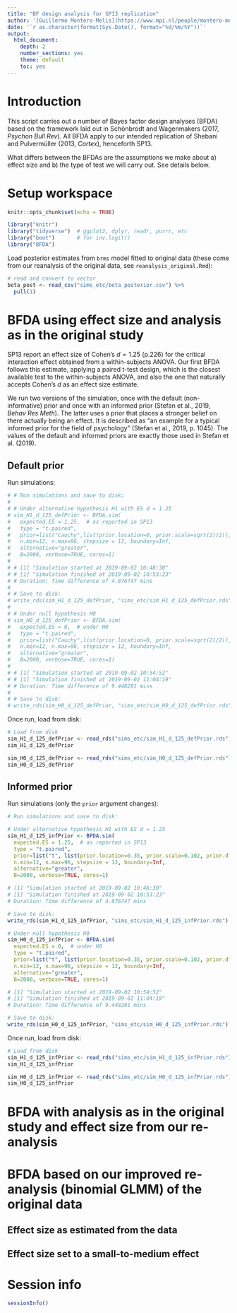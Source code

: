 ```yaml
---
title: "BF design analysis for SP13 replication"
author: '[Guillermo Montero-Melis](https://www.mpi.nl/people/montero-melis-guillermo)'
date: '`r as.character(format(Sys.Date(), format="%d/%m/%Y"))`'
output:
  html_document:
    depth: 2
    number_sections: yes
    theme: default
    toc: yes
---
```



Introduction
============

This script carries out a number of Bayes factor design analyses (BFDA) based on
the framework laid out in Schönbrodt and Wagenmakers (2017, *Psychon Bull Rev*).
All BFDA apply to our intended replication of Shebani and Pulvermüller 
(2013, *Cortex*), henceforth SP13.

What differs between the BFDAs are the assumptions we make about a) effect size
and b) the type of test we will carry out. See details below.


Setup workspace
===============

```r
knitr::opts_chunk$set(echo = TRUE)
```

```r
library("knitr")
library("tidyverse")  # ggplot2, dplyr, readr, purrr, etc
library("boot")       # for inv.logit()
library("BFDA")
```

Load posterior estimates from `brms` model fitted to original data (these come
from our reanalysis of the original data, see `reanalysis_original.Rmd`):

```r
# read and convert to vector
beta_post <- read_csv("sims_etc/beta_posterior.csv") %>%
  pull(1)
```



BFDA using effect size and analysis as in the original study
============================================

SP13 report an effect size of Cohen's $d = 1.25$ (p.226) for the critical
interaction effect obtained from a within-subjects ANOVA. Our first BFDA
follows this estimate, applying a paired t-test design, which is the closest
available test to the within-subjects ANOVA, and also the one that naturally
accepts Cohen's $d$ as an effect size estimate.

We run two versions of the simulation, once with the default (non-informative)
prior and once with an informed prior (Stefan et al., 2019, *Behav Res Meth*).
The latter uses a prior that places a stronger belief on there actually being
an effect. It is described as "an example for a typical informed prior for the
field of psychology" (Stefan et al., 2019, p. 1045). The values of the default
and informed priors are exactly those used in Stefan et al. (2019).


Default prior
------------

Run simulations:

```r
# # Run simulations and save to disk:
#
# # Under alternative hypothesis H1 with ES d = 1.25
# sim_H1_d_125_defPrior <- BFDA.sim(
#   expected.ES = 1.25,  # as reported in SP13
#   type = "t.paired",
#   prior=list("Cauchy",list(prior.location=0, prior.scale=sqrt(2)/2)),  # default non-informative
#   n.min=12, n.max=96, stepsize = 12, boundary=Inf,
#   alternative="greater",
#   B=2000, verbose=TRUE, cores=1)
# 
# # [1] "Simulation started at 2019-09-02 10:48:30"
# # [1] "Simulation finished at 2019-09-02 10:53:23"
# # Duration: Time difference of 4.876747 mins
# 
# # Save to disk:
# write_rds(sim_H1_d_125_defPrior, "sims_etc/sim_H1_d_125_defPrior.rds")
# 
# # Under null hypothesis H0
# sim_H0_d_125_defPrior <- BFDA.sim(
#   expected.ES = 0,  # under H0
#   type = "t.paired",
#   prior=list("Cauchy",list(prior.location=0, prior.scale=sqrt(2)/2)),  # default non-informative
#   n.min=12, n.max=96, stepsize = 12, boundary=Inf,
#   alternative="greater",
#   B=2000, verbose=TRUE, cores=1)
# 
# # [1] "Simulation started at 2019-09-02 10:54:52"
# # [1] "Simulation finished at 2019-09-02 11:04:19"
# # Duration: Time difference of 9.448281 mins
# 
# # Save to disk:
# write_rds(sim_H0_d_125_defPrior, "sims_etc/sim_H0_d_125_defPrior.rds")
```

Once run, load from disk:

```r
# Load from disk
sim_H1_d_125_defPrior <- read_rds("sims_etc/sim_H1_d_125_defPrior.rds")
sim_H1_d_125_defPrior

sim_H0_d_125_defPrior <- read_rds("sims_etc/sim_H0_d_125_defPrior.rds")
sim_H0_d_125_defPrior
```



Informed prior
--------------

Run simulations (only the `prior` argument changes):

```r
# Run simulations and save to disk:

# Under alternative hypothesis H1 with ES d = 1.25
sim_H1_d_125_infPrior <- BFDA.sim(
  expected.ES = 1.25,  # as reported in SP13
  type = "t.paired",
  prior=list("t", list(prior.location=0.35, prior.scale=0.102, prior.df=3)),  # informed prior following Stefan et al. (2019, p.1045)
  n.min=12, n.max=96, stepsize = 12, boundary=Inf,
  alternative="greater",
  B=2000, verbose=TRUE, cores=1)

# [1] "Simulation started at 2019-09-02 10:48:30"
# [1] "Simulation finished at 2019-09-02 10:53:23"
# Duration: Time difference of 4.876747 mins

# Save to disk:
write_rds(sim_H1_d_125_infPrior, "sims_etc/sim_H1_d_125_infPrior.rds")

# Under null hypothesis H0
sim_H0_d_125_infPrior <- BFDA.sim(
  expected.ES = 0,  # under H0
  type = "t.paired",
  prior=list("t", list(prior.location=0.35, prior.scale=0.102, prior.df=3)),  # informed prior following Stefan et al. (2019, p.1045)
  n.min=12, n.max=96, stepsize = 12, boundary=Inf,
  alternative="greater",
  B=2000, verbose=TRUE, cores=1)

# [1] "Simulation started at 2019-09-02 10:54:52"
# [1] "Simulation finished at 2019-09-02 11:04:19"
# Duration: Time difference of 9.448281 mins

# Save to disk:
write_rds(sim_H0_d_125_infPrior, "sims_etc/sim_H0_d_125_infPrior.rds")
```

Once run, load from disk:

```r
# Load from disk
sim_H1_d_125_infPrior <- read_rds("sims_etc/sim_H1_d_125_infPrior.rds")
sim_H1_d_125_infPrior

sim_H0_d_125_infPrior <- read_rds("sims_etc/sim_H0_d_125_infPrior.rds")
sim_H0_d_125_infPrior
```



BFDA with analysis as in the original study and effect size from our re-analysis
=======================================================================




BFDA based on our improved re-analysis (binomial GLMM) of the original data
=======================================================================


Effect size as estimated from the data
--------------------------------------



Effect size set to a small-to-medium effect
-------------------------------------------







Session info
============

```r
sessionInfo()
```

